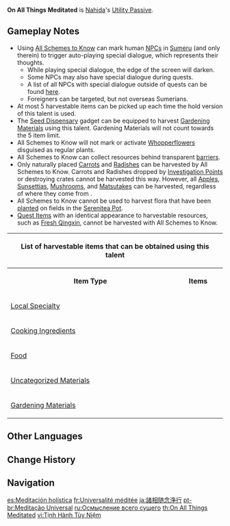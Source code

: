 {{Talent Infobox
|image         = Talent On All Things Meditated.png
|character     = Nahida
|type          = Utility Passive
|info          = Nahida can use [[All Schemes to Know]] to interact with some harvestable items within a fixed AoE. This skill may even have some other effects...
}}
{{Description|"Nahida is always watching, listening, learning about the world around her."|2=[[Dainsleif]] in [https://youtu.be/6dgE-mC4peA Collected Miscellany - "Nahida: Unraveling Wonders of the Universe"]}}
'''On All Things Meditated''' is [[Nahida]]'s [[Utility Passive]].

==Gameplay Notes==
* Using [[All Schemes to Know]] can mark human [[NPC]]s in [[Sumeru]] (and only therein) to trigger auto-playing special dialogue, which represents their thoughts.
** While playing special dialogue, the edge of the screen will darken.
** Some NPCs may also have special dialogue during quests.
** A list of all NPCs with special dialogue outside of quests can be found [[:Category:NPCs Targetable by All Schemes to Know|here]].
** Foreigners can be targeted, but not overseas Sumerians.
* At most 5 harvestable items can be picked up each time the hold version of this talent is used.
* The [[Seed Dispensary]] gadget can be equipped to harvest [[Gardening Materials]] using this talent. Gardening Materials will not count towards the 5 item limit.
* All Schemes to Know will not mark or activate [[Whopperflower]]s disguised as regular plants.
* All Schemes to Know can collect resources behind transparent [[barrier]]s.
* Only naturally placed [[Carrot]]s and [[Radish]]es can be harvested by All Schemes to Know. Carrots and Radishes dropped by [[Investigation|Investigation Points]] or destroying crates cannot be harvested this way. However, all [[Apple]]s, [[Sunsettia]]s, [[Mushroom]]s, and [[Matsutake]]s can be harvested, regardless of where they come from<!-- includes: investigation points and crates for apples and sunsettias; shroomboars for mushrooms and matsutakes -->.
* All Schemes to Know cannot be used to harvest flora that have been [[Gardening|planted]] on fields in the [[Serenitea Pot]].
* [[Quest Item]]s with an identical appearance to harvestable resources, such as [[Fresh Qingxin]], cannot be harvested with All Schemes to Know.
<table class="wikitable">
<tr>
<th colspan="2" style="text-align: center">List of harvestable items that can be obtained using this talent</th>
</tr>
<tr>
<th>Item Type</th>
<th>Items</th>
</tr>
<tr>
<td>[[Local Specialty]]</td>
<td>{{Card List|Calla Lily, Cecilia, Philanemo Mushroom, Small Lamp Grass, Valberry, Windwheel Aster, Wolfhook, Glaze Lily, Jueyun Chili, Qingxin, Silk Flower, Starconch, Violetgrass, Amakumo Fruit, Dendrobium, Fluorescent Fungus, Naku Weed, Onikabuto, Sango Pearl, Sea Ganoderma, Henna Berry, Kalpalata Lotus, Nilotpala Lotus, Padisarah, Rukkhashava Mushrooms, Sand Grease Pupa, Mourning Flower, Lumidouce Bell, Rainbow Rose, Lumitoile, Lakelight Lily, Brilliant Chrysanthemum, Quenepa Berry, Saurian Claw Succulent, Sprayfeather Gill, Glowing Hornshroom, Withering Purpurbloom|mini=1}}</td>
</tr>
<tr>
<td>[[Cooking Ingredient]]s</td>
<td>{{Card List|Berry, Bird Egg, Carrot, Matsutake, Mint, Mushroom, Pinecone, Radish, Sweet Flower, Snapdragon, Bamboo Shoot, Horsetail, Lotus Head, Lavender Melon, Seagrass, Ajilenakh Nut, Harra Fruit, Sumeru Rose, Zaytun Peach, Marcotte, Grainfruit, Spinel Fruit, Cacahuatl|mini=1}}</td>
</tr>
<tr>
<td>[[Food]]</td>
<td>{{Card List|Apple, Sunsettia, Activated Starshroom, Scorched Starshroom, Starshroom, Bulle Fruit, Candlecap Mushroom|mini=1}}</td>
</tr>
<tr>
<td>[[Material|Uncategorized Materials]]</td>
<td>{{Card List|Viparyas, Pluie Lotus|mini=1}}</td>
</tr>
<tr>
<td>[[Serenitea Pot Materials|Gardening Materials]] </td>
<td>{{Card List|Carrot Seed, Mint Seed, Mushroom Spore, Radish Seed, Sweet Flower Seed, Valberry Seed, Windwheel Aster Seed, Calla Lily Seed, Cecilia Seed, Small Lamp Grass Seed, Snapdragon Seed, Glaze Lily Seed, Horsetail Seed, Jueyun Chili Seed, Lotus Seed, Qingxin Seed, Silk Flower Seed, Violetgrass Seed, Naku Weed Seed, Sea Ganoderma Cutting, Seagrass Seed, Harra Fruit Seed, Sumeru Rose Seed, Zaytun Peach Seed, Lumidouce Bell Seed, Rainbow Rose Seed, Marcotte Seed, Brilliant Chrysanthemum Seed, Quenepa Berry Seed, Saurian Claw Succulent Seed, Sprayfeather Gill Seed, Glowing Hornshroom Spore, Grainfruit Kernel, Cacahuatl Seed|mini=1}} </td>
</tr>
</table>
<!--
==Preview==
{{Preview
|file={{subst:PAGENAME}} Preview
}}
-->

==Other Languages ==
{{Other Languages
|en      = On All Things Meditated
|zhs     = 诸相随念净行
|zhs_rm  = Zhūxiāng Suíniàn Jìngxíng
|zht     = 諸相隨念淨行
|zht_rm  = Zhūxiāng Suíniàn Jìngxíng
|zh_tl   = 
|ja      = 諸相随念浄行
|ja_rm   = Shosou Zuinen Jougyou
|ja_tl   = Multiphase Meditative Asceticism
|ko      = 마음을 따르는 수행
|ko_rm   = Maeumeul Ttareuneun Suhaeng
|ko_tl   = Asceticism that Follows the Mind
|es      = Meditación holística
|es_tl   = Holistic Meditation
|fr      = Universalité méditée
|fr_tl   = Meditated Universality
|ru      = Осмысление всего сущего
|ru_tl   = Comprehension of All Entities
|th      = On All Things Meditated
|vi      = Tịnh Hành Tùy Niệm
|vi_tl   = Mindfulness Practice
|de      = Universelle Meditation
|de_tl   = Universal Meditation
|id      = On All Things Meditated
|pt      = Meditação Universal
|pt_tl   = Universal Meditation
|tr      = Her Şey Meditasyon Halinde
|tr_tl   = Everything In Meditation
|it      = Meditazione del tutto
|it_tl   = Meditation of Everything
}}

==Change History==
{{Change History|3.2}}

==Navigation==
{{Talent Navbox|Nahida}}

[[es:Meditación holística]]
[[fr:Universalité méditée]]
[[ja:諸相随念浄行]]
[[pt-br:Meditação Universal]]
[[ru:Осмысление всего сущего]]
[[th:On All Things Meditated]]
[[vi:Tịnh Hành Tùy Niệm]]